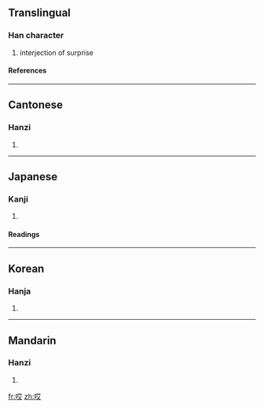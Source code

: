 ==Translingual==
===Han character===
{{Han char|rn=30|rad=口|as=06|sn=9|four=6404<sub>0</sub>|canj=口廿大 (RTK)}}
# interjection of surprise
====References====
{{Han ref|kx=0189.271|dkj=03628|hdz=10598.030|uh=54CE|ud=21710|bh=AB75|bd=43893}}
----
==Cantonese==
===Hanzi===
{{yue-hanzi|jyut=|y=aai1}}
# {{defn|Cantonese}}
----
==Japanese==
===Kanji===
{{ja-kanji|grade=|rs=口06}}
# {{defn|Japanese}} 
====Readings====
{{ja-readings|on=[[がい]] (gai)|kun=}}
----
==Korean==
===Hanja===
{{ko-hanja|hangeul=애|rv=ae|mr=ae}}
# {{defn|Korean}}
----
==Mandarin==
===Hanzi===
{{cmn-hanzi|pin=[[āi]] ([[ai1]])|wg=ai<sup>1</sup>}}
# {{defn|Mandarin}}

[[fr:哎]]
[[zh:哎]]